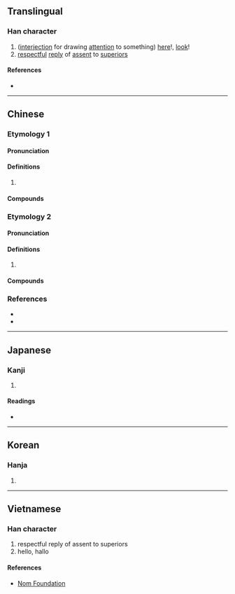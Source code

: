 {{character info}}
==Translingual==

===Han character===
{{Han char|rn=30|rad=口|as=09|sn=12|four=64064|canj=RTKR|ids=⿰口若}}

# ([[interjection]] for drawing [[attention]] to something) [[here]]!, [[look]]!
# [[respectful]] [[reply]] of [[assent]] to [[superior]]s

====References====
* {{Han ref|kx=0198.100|dkj=03926|dj=0419.180|hdz=10637.040|uh=558F|ud=21903|bh=D86F|bd=55407}}

----

==Chinese==

===Etymology 1===
{{zh-forms}}

====Pronunciation====
{{zh-pron
|m=nuò
|c=nok6
|cat=
}}

====Definitions====
{{zh-hanzi}}

# {{rfdef|zh}}

====Compounds====
{{zh-der|喏喏|肥喏}}

===Etymology 2===
{{zh-forms}}

====Pronunciation====
{{zh-pron
|m=rě
|c=je5
|cat=
}}

====Definitions====
{{zh-hanzi}}

# {{rfdef|zh}}

====Compounds====
{{zh-der|大喏|報喏|唱喏|聲喏}}

===References===
* {{R:twedu|B00376}}
* {{R:yue:mfccd}}

----

==Japanese==

===Kanji===
{{ja-kanji|grade=|rs=口09}}

# {{rfdef|ja|sort=口09}}

====Readings====
* {{ja-readings|on=[[しゃ]] (sha), [[にゃ]] (nya), [[じゃく]] (jaku), [[にゃく]] (nyaku), [[だく]] (daku)|kun=[[はい]] (hai)}}

----

==Korean==

===Hanja===
{{ko-hanja|hangeul=야|rv=ya|mr=ya}}

# {{rfdef|ko|sort=口09}}

----

==Vietnamese==

===Han character===
{{vi-hantu|[[nặc]], [[nhạ]]|rs=口09}}

# respectful reply of assent to superiors
#hello, hallo

====References====
* [http://nomfoundation.org/common/nom_details.php?codepoint=558f Nom Foundation]